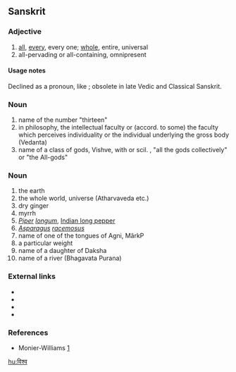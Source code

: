==Sanskrit==

===Adjective===
{{infl|sa|adjective|sc=Deva|tr=víśva}}

# [[all]], [[every]], every one; [[whole]], entire, universal
# all-pervading or all-containing, omnipresent 

====Usage notes====
Declined as a pronoun, like {{term|सर्व|sc=Deva|tr=sarva|lang=sa}}; obsolete in late Vedic and Classical Sanskrit.

===Noun===
{{infl|sa|noun|sc=Deva|tr=|víśva|g=m}}

# name of the number "thirteen"
# in philosophy, the intellectual faculty or (accord. to some) the faculty which perceives individuality or the individual underlying the gross body (Vedanta)
# name of a class of gods, Vishve, with or scil. {{unicode|[[deva|devās]]}}, "all the gods collectively" or "the All-gods"

===Noun===
{{infl|sa|noun|sc=Deva|g=f|tr=víśva}}

# the earth
# the whole world, universe  (Atharvaveda etc.)
# dry ginger
# myrrh
# ''[[Piper]] [[longum]]'', [[Indian long pepper]]
# ''[[Asparagus]] [[racemosus]]''
# name  of one of the tongues of Agni, MârkP
# a particular weight 
# name of a daughter of Daksha
# name of a river (Bhagavata Purana)

===External links===
* {{pedialite|Piper longum}}
* {{specieslite|Piper longum}}
* {{pedialite|Asparagus racemosus}}
* {{specieslite|Asparagus}}

===References===
* Monier-Williams [http://flaez.ch/cgi-bin/mw.pl?query=vizva]

[[hu:विश्व]]